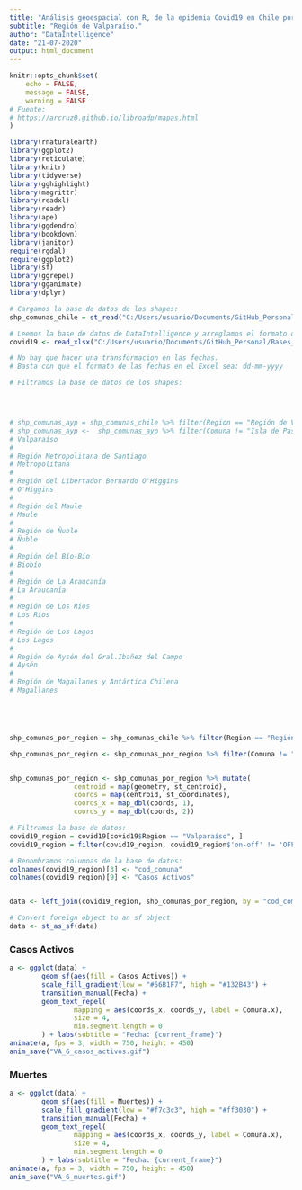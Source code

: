 ```yaml
---
title: "Análisis geoespacial con R, de la epidemia Covid19 en Chile por Región a nivel comunal."
subtitle: "Región de Valparaíso."
author: "DataIntelligence"
date: "21-07-2020"
output: html_document
---
```


```r
knitr::opts_chunk$set(
	echo = FALSE,
	message = FALSE,
	warning = FALSE
# Fuente:
# https://arcruz0.github.io/libroadp/mapas.html	
)
```

```r
library(rnaturalearth)
library(ggplot2)
library(reticulate)
library(knitr)
library(tidyverse)
library(gghighlight)
library(magrittr)
library(readxl)
library(readr)
library(ape)
library(ggdendro)
library(bookdown)
library(janitor)
require(rgdal)
require(ggplot2)
library(sf)
library(ggrepel)
library(gganimate)
library(dplyr)
```

```r
# Cargamos la base de datos de los shapes:
shp_comunas_chile = st_read("C:/Users/usuario/Documents/GitHub_Personal/Bases_de_Datos_DS/shapes_de_chile/comunas.shp") 

# Leemos la base de datos de DataIntelligence y arreglamos el formato de la fecha:
covid19 <- read_xlsx("C:/Users/usuario/Documents/GitHub_Personal/Bases_de_Datos_DS/covid_23_julio.xlsx")

# No hay que hacer una transformacion en las fechas.
# Basta con que el formato de las fechas en el Excel sea: dd-mm-yyyy
```

```r
# Filtramos la base de datos de los shapes:




# shp_comunas_ayp = shp_comunas_chile %>% filter(Region == "Región de Valparaíso")
# shp_comunas_ayp <-  shp_comunas_ayp %>% filter(Comuna != "Isla de Pascua")
# Valparaíso
# 
# Región Metropolitana de Santiago
# Metropolitana
# 
# Región del Libertador Bernardo O'Higgins
# O'Higgins
# 
# Región del Maule
# Maule
# 
# Región de Ñuble
# Ñuble
# 
# Región del Bío-Bío
# Biobío
# 
# Región de La Araucanía
# La Araucanía
# 
# Región de Los Ríos
# Los Ríos
# 
# Región de Los Lagos
# Los Lagos
# 
# Región de Aysén del Gral.Ibañez del Campo
# Aysén
# 
# Región de Magallanes y Antártica Chilena
# Magallanes





shp_comunas_por_region = shp_comunas_chile %>% filter(Region == "Región de Valparaíso")

shp_comunas_por_region <- shp_comunas_por_region %>% filter(Comuna != "Isla de Pascua")


shp_comunas_por_region <- shp_comunas_por_region %>% mutate(
                centroid = map(geometry, st_centroid),
                coords = map(centroid, st_coordinates),
                coords_x = map_dbl(coords, 1),
                coords_y = map_dbl(coords, 2))

# Filtramos la base de datos:
covid19_region = covid19[covid19$Region == "Valparaíso", ]
covid19_region = filter(covid19_region, covid19_region$'on-off' != 'OFF' & covid19_region$'on-off' != 'OUT TIME')

# Renombramos columnas de la base de datos:
colnames(covid19_region)[3] <- "cod_comuna"
colnames(covid19_region)[9] <- "Casos_Activos"


data <- left_join(covid19_region, shp_comunas_por_region, by = "cod_comuna")

# Convert foreign object to an sf object
data <- st_as_sf(data)
```

### Casos Activos

```r
a <- ggplot(data) +
        geom_sf(aes(fill = Casos_Activos)) +
        scale_fill_gradient(low = "#56B1F7", high = "#132B43") +
        transition_manual(Fecha) +
        geom_text_repel(
                mapping = aes(coords_x, coords_y, label = Comuna.x),
                size = 4,
                min.segment.length = 0
        ) + labs(subtitle = "Fecha: {current_frame}")
animate(a, fps = 3, width = 750, height = 450)
anim_save("VA_6_casos_activos.gif")
```

### Muertes

```r
a <- ggplot(data) +
        geom_sf(aes(fill = Muertes)) +
        scale_fill_gradient(low = "#f7c3c3", high = "#ff3030") +
        transition_manual(Fecha) +
        geom_text_repel(
                mapping = aes(coords_x, coords_y, label = Comuna.x),
                size = 4,
                min.segment.length = 0
        ) + labs(subtitle = "Fecha: {current_frame}")
animate(a, fps = 3, width = 750, height = 450)
anim_save("VA_6_muertes.gif")
```
